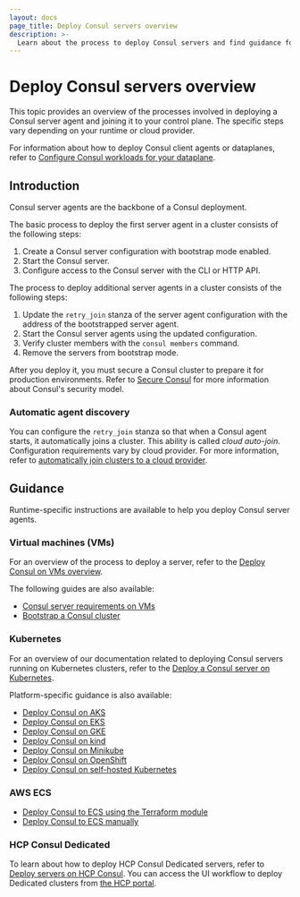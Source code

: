 ```yaml
---
layout: docs
page_title: Deploy Consul servers overview
description: >-
  Learn about the process to deploy Consul servers and find guidance for runtime-specific resources for deploying servers on virtual machines, Kubernetes, and AWS ECS.
---
```


# Deploy Consul servers overview

This topic provides an overview of the processes involved in deploying a Consul server agent and joining it to your control plane. The specific steps vary depending on your runtime or cloud provider.

For information about how to deploy Consul client agents or dataplanes, refer to [Configure Consul workloads for your dataplane](/consul/docs/deploy/workload).

## Introduction

Consul server agents are the backbone of a Consul deployment.

The basic process to deploy the first server agent in a cluster consists of the following steps:

1. Create a Consul server configuration with bootstrap mode enabled.
1. Start the Consul server.
1. Configure access to the Consul server with the CLI or HTTP API.

The process to deploy additional server agents in a cluster consists of the following steps:

1. Update the `retry_join` stanza of the server agent configuration with the address of the bootstrapped server agent.
1. Start the Consul server agents using the updated configuration.
1. Verify cluster members with the `consul members` command.
1. Remove the servers from bootstrap mode.

After you deploy it, you must secure a Consul cluster to prepare it for production environments. Refer to [Secure Consul](/consul/docs/secure) for more information about Consul's security model.

### Automatic agent discovery

You can configure the `retry_join` stanza so that when a Consul agent starts, it automatically joins a cluster. This ability is called _cloud auto-join_. Configuration requirements vary by cloud provider. For more information, refer to [automatically join clusters to a cloud provider](/deploy/server/cloud-auto-join).

## Guidance

Runtime-specific instructions are available to help you deploy Consul server agents.

### Virtual machines (VMs)

For an overview of the process to deploy a server, refer to the [Deploy Consul on VMs overview](/consul/docs/deploy/server/vm).

The following guides are also available:

- [Consul server requirements on VMs](/consul/docs/deploy/server/vm/requirements)
- [Bootstrap a Consul cluster](/consul/docs/deploy/server/vm/bootstrap)

### Kubernetes

For an overview of our documentation related to deploying Consul servers running on Kubernetes clusters, refer to the [Deploy a Consul server on Kubernetes](/consul/docs/deploy/server/k8s).

Platform-specific guidance is also available:

- [Deploy Consul on AKS](/consul/docs/deploy/server/k8s/platform/aks)
- [Deploy Consul on EKS](/consul/docs/deploy/server/k8s/platform/eks)
- [Deploy Consul on GKE](/consul/docs/deploy/server/k8s/platform/gke)
- [Deploy Consul on kind](/consul/docs/deploy/server/k8s/platform/kind)
- [Deploy Consul on Minikube](/consul/docs/deploy/server/k8s/platform/minikube)
- [Deploy Consul on OpenShift](/consul/docs/deploy/server/k8s/platform/openshift)
- [Deploy Consul on self-hosted Kubernetes](/consul/docs/deploy/server/k8s/platform/self-hosted)

### AWS ECS

- [Deploy Consul to ECS using the Terraform module](/consul/docs/deploy/server/ecs)
- [Deploy Consul to ECS manually](/consul/docs/deploy/server/ecs/manual)

### HCP Consul Dedicated

To learn about how to deploy HCP Consul Dedicated servers, refer to [Deploy servers on HCP Consul](/consul/docs/deploy/server/hcp). You can access the UI workflow to deploy Dedicated clusters from [the HCP portal](https://portal.cloud.hashicorp.com).